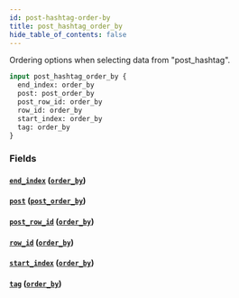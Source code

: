 ```yaml
---
id: post-hashtag-order-by
title: post_hashtag_order_by
hide_table_of_contents: false
---
```


Ordering options when selecting data from "post_hashtag".

```graphql
input post_hashtag_order_by {
  end_index: order_by
  post: post_order_by
  post_row_id: order_by
  row_id: order_by
  start_index: order_by
  tag: order_by
}
```

### Fields

#### [`end_index`](#) ([`order_by`](../enums/order-by))

#### [`post`](#) ([`post_order_by`](../inputs/post-order-by))

#### [`post_row_id`](#) ([`order_by`](../enums/order-by))

#### [`row_id`](#) ([`order_by`](../enums/order-by))

#### [`start_index`](#) ([`order_by`](../enums/order-by))

#### [`tag`](#) ([`order_by`](../enums/order-by))
